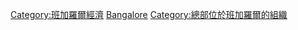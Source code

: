 {{Commons category|Companies based in Bangalore}}

[[Category:班加羅爾經濟|Category:班加羅爾經濟]]
[[Category:印度各城市公司|Bangalore]]
[[Category:總部位於班加羅爾的組織|Category:總部位於班加羅爾的組織]]